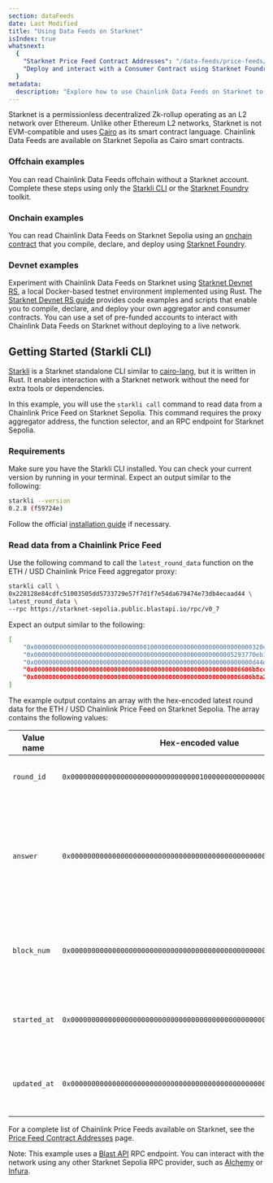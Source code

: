 ```yaml
---
section: dataFeeds
date: Last Modified
title: "Using Data Feeds on Starknet"
isIndex: true
whatsnext:
  {
    "Starknet Price Feed Contract Addresses": "/data-feeds/price-feeds/addresses?network=starknet",
    "Deploy and interact with a Consumer Contract using Starknet Foundry": "/data-feeds/starknet/tutorials/snfoundry/consumer-contract",
  }
metadata:
  description: "Explore how to use Chainlink Data Feeds on Starknet to power your applications with data."
---
```



Starknet is a permissionless decentralized Zk-rollup operating as an L2 network over Ethereum. Unlike other Ethereum L2 networks, Starknet is not EVM-compatible and uses [Cairo](https://docs.cairo-lang.org/index.html) as its smart contract language. Chainlink Data Feeds are available on Starknet Sepolia as Cairo smart contracts.

### Offchain examples

You can read Chainlink Data Feeds offchain without a Starknet account. Complete these steps using only the [Starkli CLI](#getting-started-starkli-cli) or the [Starknet Foundry](/data-feeds/starknet/tutorials/snfoundry/read-data) toolkit.

### Onchain examples

You can read Chainlink Data Feeds on Starknet Sepolia using an [onchain contract](/data-feeds/starknet/tutorials/snfoundry/consumer-contract) that you compile, declare, and deploy using [Starknet Foundry](https://github.com/foundry-rs/starknet-foundry).

### Devnet examples

Experiment with Chainlink Data Feeds on Starknet using [Starknet Devnet RS](https://github.com/0xSpaceShard/starknet-devnet-rs), a local Docker-based testnet environment implemented using Rust.
The [Starknet Devnet RS guide](/data-feeds/starknet/tutorials/snfoundry/sn-devnet-rs) provides code examples and scripts that enable you to compile, declare, and deploy your own aggregator and consumer contracts. You can use a set of pre-funded accounts to interact with Chainlink Data Feeds on Starknet without deploying to a live network.

## Getting Started (Starkli CLI)

[Starkli](https://github.com/xJonathanLEI/starkli) is a Starknet standalone CLI similar to [cairo-lang](https://github.com/starkware-libs/cairo-lang), but it is written in Rust. It enables interaction with a Starknet network without the need for extra tools or dependencies.

In this example, you will use the `starkli call` command to read data from a Chainlink Price Feed on Starknet Sepolia. This command requires the proxy aggregator address, the function selector, and an RPC endpoint for Starknet Sepolia.

### Requirements

Make sure you have the Starkli CLI installed. You can check your current version by running <CopyText text="starkli --version" code/> in your terminal. Expect an output similar to the following:

```bash
starkli --version
0.2.8 (f59724e)
```

Follow the official [installation guide](<(https://book.starkli.rs/installation)>) if necessary.

### Read data from a Chainlink Price Feed

Use the following command to call the `latest_round_data` function on the ETH / USD Chainlink Price Feed aggregator proxy:

```bash
starkli call \
0x228128e84cdfc51003505dd5733729e57f7d1f7e54da679474e73db4ecaad44 \
latest_round_data \
--rpc https://starknet-sepolia.public.blastapi.io/rpc/v0_7
```

Expect an output similar to the following:

```bash
[
    "0x000000000000000000000000000000010000000000000000000000000000320c",
    "0x0000000000000000000000000000000000000000000000000000005293770eb1",
    "0x000000000000000000000000000000000000000000000000000000000000d44d",
    "0x000000000000000000000000000000000000000000000000000000006606b8cc",
    "0x000000000000000000000000000000000000000000000000000000006606b8a2"
]
```

The example output contains an array with the hex-encoded latest round data for the ETH / USD Chainlink Price Feed on Starknet Sepolia. The array contains the following values:

| Value name   | Hex-encoded value                                                    | Decoded value                             | Description                                                                                                      |
| ------------ | -------------------------------------------------------------------- | ----------------------------------------- | ---------------------------------------------------------------------------------------------------------------- |
| `round_id`   | `0x000000000000000000000000000000010000000000000000000000000000320c` | `340282366920938463463374607431768224268` | The unique identifier of the data round                                                                          |
| `answer`     | `0x0000000000000000000000000000000000000000000000000000005293770eb1` | `354661371569`                            | The actual data provided by the data feed, representing the latest price of an asset in the case of a price feed |
| `block_num`  | `0x000000000000000000000000000000000000000000000000000000000000d44d` | `54349`                                   | The block number at which the data was recorded on the blockchain                                                |
| `started_at` | `0x000000000000000000000000000000000000000000000000000000006606b8cc` | `1711716556`                              | The Unix timestamp indicating when the data round started                                                        |
| `updated_at` | `0x000000000000000000000000000000000000000000000000000000006606b8a2` | `1711716514`                              | The Unix timestamp indicating when the data was last updated                                                     |

For a complete list of Chainlink Price Feeds available on Starknet, see the [Price Feed Contract Addresses](/data-feeds/price-feeds/addresses?network=starknet) page.

Note: This example uses a [Blast API](https://blastapi.io/public-api/starknet) RPC endpoint. You can interact with the network using any other Starknet Sepolia RPC provider, such as [Alchemy](https://www.alchemy.com/starknet) or [Infura](https://www.infura.io/networks/ethereum/starknet).
